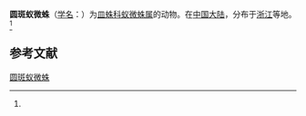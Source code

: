 {{Speciesbox
| name = 圆斑蚁微蛛
| status = 
| status_system = 
| image = 
| genus = Solenysa
| species = circularis
| authority = (Gao et al, 1993)<ref name='id13355'>{{cite web| url =http://www.bioinfo.cn/db05/BjdwSpecies.php?action=view&id=13355| title =圆斑蚁微蛛| work =《中国动物物种编目数据库》| publisher =中国科学院微生物研究所| author =中国科学院动物研究所| accessdate =2009-04-28| deadurl =yes| archiveurl =https://web.archive.org/web/20160305055155/http://www.bioinfo.cn/db05/BjdwSpecies.php?action=view&id=13355| archivedate =2016-03-05}}</ref>
}}

'''圆斑蚁微蛛'''（[[学名|学名]]：{{lang|la|''Solenysa circularis''}}）为[[皿蛛科|皿蛛科]][[蚁微蛛属|蚁微蛛属]]的动物。在[[中国大陆|中国大陆]]，分布于[[浙江|浙江]]等地。<ref name='id13355'/>

== 参考文献 ==
{{reflist}}

{{Wikispecies|Solenysa circularis}}
{{Taxonbar|from=Q6552035}}

[[Category:蚁微蛛属|圆斑蚁微蛛]]


{{蜘蛛小作品}}